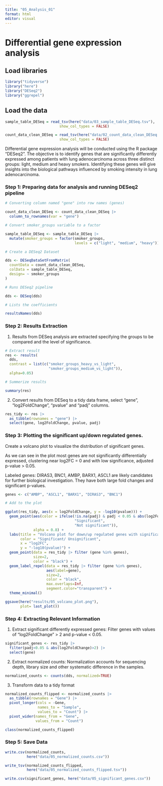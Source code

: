 ```yaml
---
title: "05_Analysis_01"
format: html
editor: visual
---
```


# Differential gene expression analysis

## Load libraries

```r

library("tidyverse")
library("here")
library("DESeq2")
library("ggrepel")
```

## Load the data

```r

sample_table_DESeq = read_tsv(here("data/03_sample_table_DESeq.tsv"),
                         show_col_types = FALSE)

count_data_clean_DESeq = read_tsv(here("data/02_count_data_clean_DESeq.tsv"),
                         show_col_types = FALSE)
```

Differential gene expression analysis will be conducted using the R package "DESeq2". The objective is to identify genes that are significantly differently expressed among patients with lung adenocarcinoma across three distinct groups: light, medium and heavy smokers. Identifying these genes will give insights into the biological pathways influenced by smoking intensity in lung adenocarcinoma.

### Step 1: Preparing data for analysis and running DESeq2 pipeline

```r

# Converting column named "gene" into row names (genes)

count_data_clean_DESeq <- count_data_clean_DESeq |>
  column_to_rownames(var = "gene")

# Convert smoker_groups variable to a factor

sample_table_DESeq <- sample_table_DESeq |>
  mutate(smoker_groups = factor(smoker_groups, 
                                levels = c("light", "medium", "heavy")))

# Create a DESeq2 Dataset

dds <- DESeqDataSetFromMatrix(
  countData = count_data_clean_DESeq, 
  colData = sample_table_DESeq,
  design= ~ smoker_groups
)

# Runs DESeq2 pipeline

dds <- DESeq(dds)

# Lists the coefficients

resultsNames(dds) 
```

### Step 2: Results Extraction

1.  Results from DESeq analysis are extracted specifying the groups to be compared and the level of significance.

```r

# Extract result
res <- results(
  dds, 
  contrast = list(c("smoker_groups_heavy_vs_light", 
                    "smoker_groups_medium_vs_light")),
  alpha=0.05)

# Summerize results

summary(res)
```

2.  Convert results from DESeq to a tidy data frame, select "gene", "log2FoldChange", "pvalue" and "padj" columns.

```r

res_tidy <- res |>
  as_tibble(rownames = "gene") |>
  select(gene, log2FoldChange, pvalue, padj)
```

### Step 3: Plotting the significant up/down regulated genes.

Create a volcano plot to visualize the distribution of significant genes.

As we can see in the plot most genes are not significantly differentially expressed, clustering near log2FC = 0 and with low significance, adjusted p-value \> 0.05.

Labeled genes: DIRAS3, BNC1, AMBP, BARX1, ASCL1 are likely  candidates for further biological investigation. They have both large fold changes and significant p-values.

```r

genes <- c("AMBP", "ASCL1", "BARX1", "DIRAS3", "BNC1")

# Add to the plot

ggplot(res_tidy, aes(x = log2FoldChange, y = -log10(pvalue))) +
  geom_point(aes(color = ifelse(!is.na(padj) & padj < 0.05 & abs(log2FoldChange) > 2,
                                "Significant", 
                                "Not significant")),
             alpha = 0.8) +
  labs(title = "Volcano plot for down/up regulated genes with significance < 0.05",
       color = "Significant/ Unsignificant", 
       x = "log2FC",
       y = "-log10(pvalue)") +
  geom_point(data = res_tidy |> filter (gene %in% genes), 
             size=2,
             color = "black") +
  geom_label_repel(data = res_tidy |> filter (gene %in% genes), 
                   aes(label=gene),
                   size=2,
                   color = "black", 
                   max.overlaps=Inf,
                   segment.color="transparent") +
  theme_minimal()

ggsave(here("results/05_volcano_plot.png"),
       plot= last_plot())
```

### Step 4: Extracting Relevant Information

1.  Extract significant differently expressed genes: Filter genes with values of "log2FoldChange" \> 2 and p-value \< 0.05.

```r

significant_genes <- res_tidy |>
  filter(padj<0.05 & abs(log2FoldChange)>2) |>
  select(gene)
```

2.  Extract normalized counts: Normalization accounts for sequencing depth, library size and other systematic difference in the samples.

```r

normalized_counts <- counts(dds, normalized=TRUE)
```

3.  Transform data to a tidy format

```r

normalized_counts_flipped <- normalized_counts |>
  as_tibble(rownames = "Gene") |>
  pivot_longer(cols = -Gene, 
               names_to = "Sample", 
               values_to = "Count") |>
  pivot_wider(names_from = "Gene", 
              values_from = "Count")
```

```r
class(normalized_counts_flipped)
```

### Step 5: Save Data

```r

write.csv(normalized_counts, 
          here("data/05_normalized_counts.csv"))
```

```r

write_tsv(normalized_counts_flipped, 
          here("data/05_normalized_counts_flipped.tsv"))
```

```r

write.csv(significant_genes, here("data/05_significant_genes.csv"))
```
